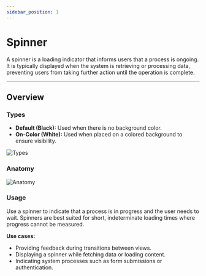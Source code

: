 ```yaml
---
sidebar_position: 1
---
```


# Spinner
A spinner is a loading indicator that informs users that a process is ongoing. It is typically displayed when the system is retrieving or processing data, preventing users from taking further action until the operation is complete.

---

## Overview

### Types

-   **Default (Black):** Used when there is no background color.
-   **On-Color (White):** Used when placed on a colored background to ensure visibility.

![Types](./img/types.png)

### Anatomy

![Anatomy](./img/anatomy.png)

### Usage

Use a spinner to indicate that a process is in progress and the user needs to wait. Spinners are best suited for short, indeterminate loading times where progress cannot be measured.

**Use cases:**

-   Providing feedback during transitions between views.
-   Displaying a spinner while fetching data or loading content.
-   Indicating system processes such as form submissions or authentication.
